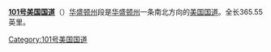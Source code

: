 {{Infobox US Road
|Name = 101号美国国道<br/>U.S. Route 101
|Shield = US_101.svg
|Map = Washington_U.S._Route_101.svg
|Mile = 365.55
|LengthRef = 
|System=[[美国国道|美国国道]]
|Maint=[[华盛顿州运输部|华盛顿州运输部]]
|Formed = 1926年
|Direction A = 南
|From = [[File:US_101.svg|20px]][[101号美国国道俄勒冈州段|101号美国国道俄勒冈州段]]（州界）
|Junction = [[File:WA-4.svg|20px]][[4号华盛顿州州道|SR 4]]（[[伊尔沃科_(华盛顿州)|伊尔沃科]]）<br/>[[File:WA-6.svg|20px]][[6号华盛顿州州道|SR 6]]（[[雷蒙德_(华盛顿州)|雷蒙德]]）<br/>[[File:US_12.svg|20px]][[12号美国国道|US 12]]（[[阿伯丁_(华盛顿州)|阿伯丁]]）<br/>[[File:WA-20.svg|20px]][[20号华盛顿州州道|SR 20]]（探索谷）<br/>[[File:WA-104.svg|20px]][[104号华盛顿州州道|SR 104]]（探索谷）<br/>[[File:WA-3.svg|20px]][[3号华盛顿州州道|SR 3]]（[[雪爾頓_(華盛頓州)|谢尔顿]]）<br/>[[File:WA-8.svg|20px]][[8号华盛顿州州道|SR 8]]（[[101号美国国道华盛顿州段/奧林匹亞_(華盛頓州)|奥林匹亚]]）
|Direction B = 北
|To = [[File:I-5_(big).svg|20px]][[5号州际公路华盛顿州段|I-5]]（奥林匹亚）
}}
'''[[101号美国国道|101号美国国道]]'''（{{lang-en|'''U.S. Route 101'''}}）[[华盛顿州|华盛顿州]]段是[[华盛顿州|华盛顿州]]一条南北方向的[[美国国道|美国国道]]。全长365.55英里。

{{美国国道}}
[[Category:101号美国国道|Category:101号美国国道]]
